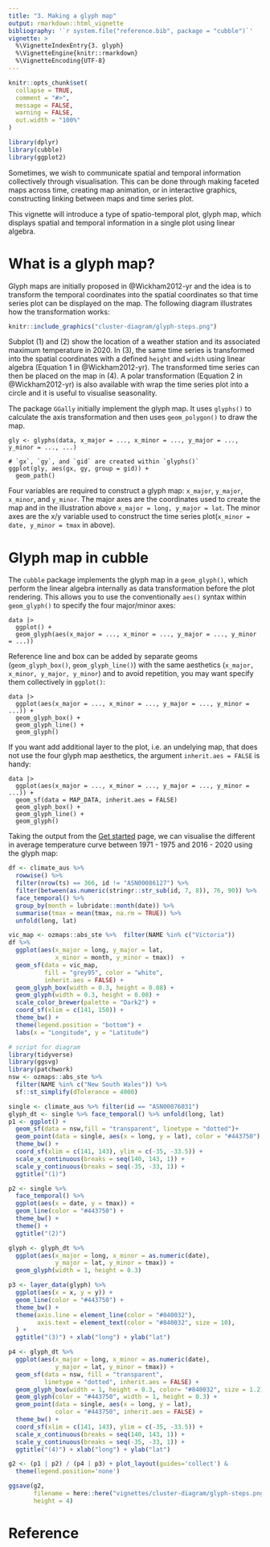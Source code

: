 ```yaml
---
title: "3. Making a glyph map"
output: rmarkdown::html_vignette
bibliography: '`r system.file("reference.bib", package = "cubble")`'
vignette: >
  %\VignetteIndexEntry{3. glyph}
  %\VignetteEngine{knitr::rmarkdown}
  %\VignetteEncoding{UTF-8}
---
```


```r
knitr::opts_chunk$set(
  collapse = TRUE,
  comment = "#>",
  message = FALSE, 
  warning = FALSE,
  out.width = "100%"
)
```

```r
library(dplyr)
library(cubble)
library(ggplot2)
```

Sometimes, we wish to communicate spatial and temporal information collectively through visualisation. This can be done through making faceted maps across time, creating map animation, or in interactive graphics, constructing linking between maps and time series plot.  

This vignette will introduce a type of spatio-temporal plot, glyph map, which displays spatial and temporal information in a single plot using linear algebra.


# What is a glyph map? 

Glyph maps are initially proposed in @Wickham2012-yr and the idea is to transform the temporal coordinates into the spatial coordinates so that time series plot can be displayed on the map. The following diagram illustrates how the transformation works:

```r
knitr::include_graphics("cluster-diagram/glyph-steps.png")
```

Subplot (1) and (2) show the location of a weather station and its associated maximum temperature in 2020. In (3), the same time series is transformed into the spatial coordinates with a defined `height` and `width` using linear algebra (Equation 1 in @Wickham2012-yr). The transformed time series can then be placed on the map in (4). A polar transformation (Equation 2 in @Wickham2012-yr) is also available with wrap the time series plot into a circle and it is useful to visualise seasonality. 

The package `GGally` initially implement the glyph map. It uses `glyphs()` to calculate the axis transformation and then uses `geom_polygon()` to draw the map.

```
gly <- glyphs(data, x_major = ..., x_minor = ..., y_major = ..., y_minor = ..., ...)

# `gx`, `gy`, and `gid` are created within `glyphs()`
ggplot(gly, aes(gx, gy, group = gid)) +
  geom_path()
```

Four variables are required to construct a glyph map: `x_major`, `y_major`, `x_minor`, and `y_minor`. The major axes are the coordinates used to create the map and in the illustration above `x_major = long, y_major = lat`. The minor axes are the x/y variable used to construct the time series plot(`x_minor = date, y_minor = tmax` in above).


# Glyph map in cubble

The `cubble` package implements the glyph map in a `geom_glyph()`, which perform the linear algebra internally as data transformation before the plot rendering. This allows you to use the conventionally `aes()` syntax within `geom_glyph()` to specify the four major/minor axes:

```
data |> 
  ggplot() +
  geom_glyph(aes(x_major = ..., x_minor = ..., y_major = ..., y_minor = ...))
```

Reference line and box can be added by separate geoms (`geom_glyph_box()`, `geom_glyph_line()`) with the same aesthetics (`x_major, x_minor, y_major, y_minor`) and to avoid repetition, you may want specify them collectively in `ggplot()`:

```
data |> 
  ggplot(aes(x_major = ..., x_minor = ..., y_major = ..., y_minor = ...)) +
  geom_glyph_box() + 
  geom_glyph_line() + 
  geom_glyph()
```

If you want add additional layer to the plot, i.e. an undelying map, that does not use the four glyph map aesthetics, the argument `inherit.aes = FALSE` is handy: 

```
data |> 
  ggplot(aes(x_major = ..., x_minor = ..., y_major = ..., y_minor = ...)) +
  geom_sf(data = MAP_DATA, inherit.aes = FALSE)
  geom_glyph_box() + 
  geom_glyph_line() + 
  geom_glyph()
```
Taking the output from the [Get started](cubble.html) page, we can visualise the different in average temperature curve between 1971 - 1975 and 2016 - 2020 using the glyph map:

```r
df <- climate_aus %>% 
  rowwise() %>% 
  filter(nrow(ts) == 366, id != "ASN00086127") %>% 
  filter(between(as.numeric(stringr::str_sub(id, 7, 8)), 76, 90)) %>% 
  face_temporal() %>% 
  group_by(month = lubridate::month(date)) %>%
  summarise(tmax = mean(tmax, na.rm = TRUE)) %>% 
  unfold(long, lat)
```

```r
vic_map <- ozmaps::abs_ste %>%  filter(NAME %in% c("Victoria"))
df %>% 
  ggplot(aes(x_major = long, y_major = lat, 
             x_minor = month, y_minor = tmax))  + 
  geom_sf(data = vic_map, 
          fill = "grey95", color = "white",
          inherit.aes = FALSE) + 
  geom_glyph_box(width = 0.3, height = 0.08) + 
  geom_glyph(width = 0.3, height = 0.08) + 
  scale_color_brewer(palette = "Dark2") + 
  coord_sf(xlim = c(141, 150)) + 
  theme_bw() + 
  theme(legend.position = "bottom") + 
  labs(x = "Longitude", y = "Latitude")
```



```r
# script for diagram 
library(tidyverse)
library(ggsvg)
library(patchwork)
nsw <- ozmaps::abs_ste %>% 
  filter(NAME %in% c("New South Wales")) %>% 
  sf::st_simplify(dTolerance = 4000)

single <- climate_aus %>% filter(id == "ASN00076031")
glyph_dt <- single %>% face_temporal() %>% unfold(long, lat)
p1 <- ggplot() + 
  geom_sf(data = nsw,fill = "transparent", linetype = "dotted")+ 
  geom_point(data = single, aes(x = long, y = lat), color = "#443750") + 
  theme_bw() + 
  coord_sf(xlim = c(141, 143), ylim = c(-35, -33.5)) + 
  scale_x_continuous(breaks = seq(140, 143, 1)) + 
  scale_y_continuous(breaks = seq(-35, -33, 1)) + 
  ggtitle("(1)")

p2 <- single %>% 
  face_temporal() %>% 
  ggplot(aes(x = date, y = tmax)) + 
  geom_line(color = "#443750") + 
  theme_bw() + 
  theme() + 
  ggtitle("(2)")

glyph <- glyph_dt %>% 
  ggplot(aes(x_major = long, x_minor = as.numeric(date),
             y_major = lat, y_minor = tmax)) + 
  geom_glyph(width = 1, height = 0.3)

p3 <- layer_data(glyph) %>% 
  ggplot(aes(x = x, y = y)) + 
  geom_line(color = "#443750") +
  theme_bw() + 
  theme(axis.line = element_line(color = "#840032"),
        axis.text = element_text(color = "#840032", size = 10),
  ) + 
  ggtitle("(3)") + xlab("long") + ylab("lat")

p4 <- glyph_dt %>% 
  ggplot(aes(x_major = long, x_minor = as.numeric(date),
             y_major = lat, y_minor = tmax)) + 
  geom_sf(data = nsw, fill = "transparent", 
          linetype = "dotted", inherit.aes = FALSE) + 
  geom_glyph_box(width = 1, height = 0.3, color= "#840032", size = 1.2) + 
  geom_glyph(color = "#443750", width = 1, height = 0.3) + 
  geom_point(data = single, aes(x = long, y = lat), 
             color = "#443750", inherit.aes = FALSE) + 
  theme_bw() + 
  coord_sf(xlim = c(141, 143), ylim = c(-35, -33.5)) + 
  scale_x_continuous(breaks = seq(140, 143, 1)) + 
  scale_y_continuous(breaks = seq(-35, -33, 1)) + 
  ggtitle("(4)") + xlab("long") + ylab("lat")

g2 <- (p1 | p2) / (p4 | p3) + plot_layout(guides='collect') &
  theme(legend.position='none')

ggsave(g2, 
       filename = here::here("vignettes/cluster-diagram/glyph-steps.png"), 
       height = 4)
```


# Reference
